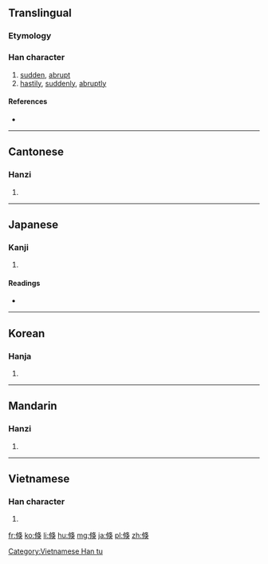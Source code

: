 ==Translingual==

===Etymology===
{{Han compound|攸|犬|ls=psc}}

===Han character===
{{Han char|rn=9|rad=人|as=08|sn=10|four=27234|canj=OLHK,OLOK,XOLOK|ids=⿸攸犬}}

# [[sudden]], [[abrupt]]
# [[hastily]], [[suddenly]], [[abruptly]]

====References====
* {{Han ref|kx=0107.220|dkj=00762|dj=0229.020|hdz=10175.060|uh=500F|ud=20495|bh=B0BF|bd=45247}}

----

==Cantonese==

===Hanzi===
{{yue-hanzi|jyut=|y=suk1}}

# {{defn|lang=yue|sort=人08}}

----

==Japanese==

===Kanji===
{{ja-kanji|grade=|rs=人08}}

# {{defn|lang=ja|sort=人08}}

====Readings====
* {{ja-readings|on=[[しゅく]] (shuku)|kun=[[たちまち]] (tachimachi)}}

----

==Korean==

===Hanja===
{{ko-hanja|hangeul=[[숙]]|rv=suk|mr=suk}}

# {{defn|lang=ko|sort=人08}}

----

==Mandarin==

===Hanzi===
{{cmn-hanzi|pin=[[shū]] ([[shu1]])|wg=shu<sup>1</sup>}}

# {{defn|lang=cmn|sort=人08}}

----

==Vietnamese==

===Han character===
{{vi-readings|rs=人08| hanviet = thúc}}

# {{defn|lang=vi|sort=人08}}

[[Category:Vietnamese Han tu]]

[[fr:倏]]
[[ko:倏]]
[[li:倏]]
[[hu:倏]]
[[mg:倏]]
[[ja:倏]]
[[pl:倏]]
[[zh:倏]]